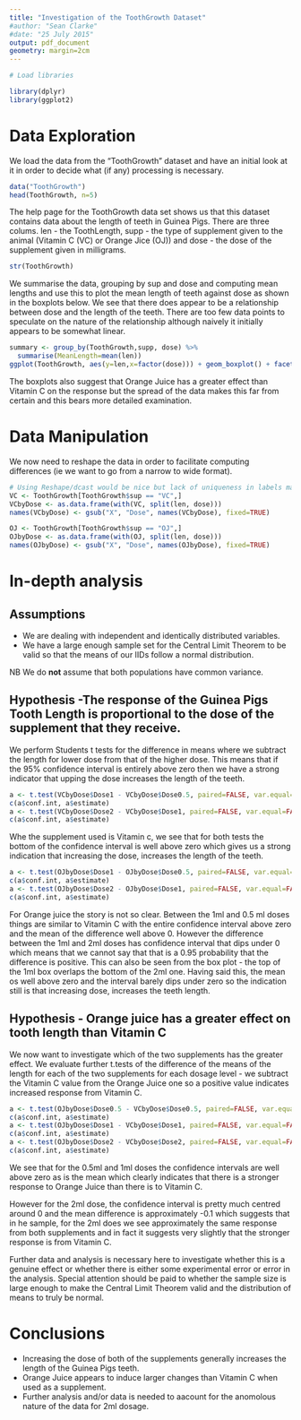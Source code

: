 ```yaml
---
title: "Investigation of the ToothGrowth Dataset"
#author: "Sean Clarke"
#date: "25 July 2015"
output: pdf_document
geometry: margin=2cm
---
```


```r
# Load libraries

library(dplyr)
library(ggplot2)
```

# Data Exploration
We load the data from the "ToothGrowth" dataset and have an initial look at it in order to decide what (if any) processing is necessary.

```r
data("ToothGrowth")
head(ToothGrowth, n=5)
```

The help page for the ToothGrowth data set shows us that this dataset contains data about the length of teeth in Guinea Pigs. There are three colums. len - the ToothLength, supp - the type of supplement given to the animal (Vitamin C (VC) or Orange Jice (OJ)) and dose - the dose of the supplement given in milligrams.
```r
str(ToothGrowth)
```

We summarise the data, grouping by sup and dose and computing mean lengths and use this to plot the mean length of teeth against dose as shown in the boxplots below. We see that there does appear to be a relationship between dose and the length of the teeth. There are too few data points to speculate on the nature of the relationship although naively it initially appears to be somewhat linear.

```r
summary <- group_by(ToothGrowth,supp, dose) %>%
  summarise(MeanLength=mean(len))
ggplot(ToothGrowth, aes(y=len,x=factor(dose))) + geom_boxplot() + facet_grid(. ~ supp, scales="free_y") + xlab("Dose (milligrams)") + ylab("Tooth Length ")

```

The boxplots also suggest that Orange Juice has a greater effect than Vitamin C on the response but the spread of the data makes this far from certain and this bears more detailed examination.

# Data Manipulation

We now need to reshape the data in order to facilitate computing differences (ie we want to go from a narrow to wide format).

```r
# Using Reshape/dcast would be nice but lack of uniqueness in labels makes it PAINFUL!
VC <- ToothGrowth[ToothGrowth$sup == "VC",]
VCbyDose <- as.data.frame(with(VC, split(len, dose)))
names(VCbyDose) <- gsub("X", "Dose", names(VCbyDose), fixed=TRUE)

OJ <- ToothGrowth[ToothGrowth$sup == "OJ",]
OJbyDose <- as.data.frame(with(OJ, split(len, dose)))
names(OJbyDose) <- gsub("X", "Dose", names(OJbyDose), fixed=TRUE)
```

# In-depth analysis

## Assumptions

* We are dealing with independent and identically distributed variables.
* We have a large enough sample set for the Central Limit Theorem to be valid so that the means of our IIDs follow a normal distribution.

NB We do **not** assume that both populations have common variance.

## Hypothesis -The response of the Guinea Pigs Tooth Length is proportional to the dose of the supplement that they receive.

We perform Students t tests for the difference in means where we subtract the length for lower dose from that of the higher dose. This means that if the 95% confidence interval is entirely above zero then we have a strong indicator that upping the dose increases the length of the teeth.

```r
a <- t.test(VCbyDose$Dose1 - VCbyDose$Dose0.5, paired=FALSE, var.equal=FALSE)
c(a$conf.int, a$estimate)
a <- t.test(VCbyDose$Dose2 - VCbyDose$Dose1, paired=FALSE, var.equal=FALSE)
c(a$conf.int, a$estimate)
```

Whe the supplement used is Vitamin c, we see that for both tests the bottom of the confidence interval is well above zero which gives us a strong indication that increasing the dose, increases the length of the teeth.

```r
a <- t.test(OJbyDose$Dose1 - OJbyDose$Dose0.5, paired=FALSE, var.equal=FALSE)
c(a$conf.int, a$estimate)
a <- t.test(OJbyDose$Dose2 - OJbyDose$Dose1, paired=FALSE, var.equal=FALSE)
c(a$conf.int, a$estimate)
```

For Orange juice the story is not so clear. Between the 1ml and 0.5 ml doses things are similar to Vitamin C with the entire confidence interval above zero and the mean of the difference well above 0. However the difference between the 1ml and 2ml doses has  confidence interval that dips under 0 which means that we cannot say that that is a 0.95 probability that the difference is positive. This can also be seen from the box plot - the top of the 1ml box overlaps the bottom of the 2ml one. Having said this, the mean os well above zero and the interval barely dips under zero so the indication still is that increasing dose, increases the teeth length.

## Hypothesis - Orange juice has a greater effect on tooth length than Vitamin C

We now want to investigate which of the two supplements has the greater effect. We evaluate further t.tests of the difference of the means of the length for each of the  two supplements for each dosage level - we subtract the Vitamin C value from the Orange Juice one so a positive value indicates increased response from Vitamin C.

```r
a <- t.test(OJbyDose$Dose0.5 - VCbyDose$Dose0.5, paired=FALSE, var.equal=FALSE)
c(a$conf.int, a$estimate)
a <- t.test(OJbyDose$Dose1 - VCbyDose$Dose1, paired=FALSE, var.equal=FALSE)
c(a$conf.int, a$estimate)
a <- t.test(OJbyDose$Dose2 - VCbyDose$Dose2, paired=FALSE, var.equal=FALSE)
c(a$conf.int, a$estimate)
```

We see that for the 0.5ml and 1ml doses the confidence intervals are well above zero as is the mean which clearly indicates that there is a stronger response to Orange Juice than there is to Vitamin C.

However for the 2ml dose, the confidence interval is pretty much centred around 0 and the mean difference is approximately -0.1 which suggests that in he sample, for the 2ml does we see approximately the same response from both supplements and in fact it suggests very slightly that the stronger response is from Vitamin C.

Further data and analysis is necessary here to investigate whether this is a genuine effect or whether there is either some experimental error or error in the analysis. Special attention should be paid to whether the sample size is large enough to make the Central Limit Theorem valid and the distribution of means to truly be normal.

# Conclusions

* Increasing the dose of both of the supplements generally increases the length of the Guinea Pigs teeth.
* Orange Juice appears to induce larger changes than Vitamin C when used as a supplement.
* Further analysis and/or data is needed to aacount for the anomolous nature of the data for 2ml dosage.